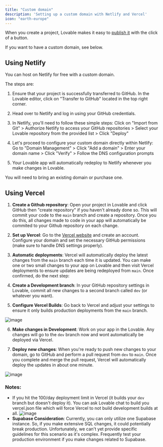 ```yaml
---
title: "Custom domain"
description: 'Setting up a custom domain with Netlify and Vercel'
icon: "earth-europe"
---
```


When you create a project, Lovable makes it easy to [publish it](../features/deploy) with the click of a button.

If you want to have a custom domain, see below.

## Using Netlify

You can host on Netlify for free with a custom domain.

The steps are:

1. Ensure that your project is successfully transferred to GitHub. In the Lovable editor, click on "Transfer to GitHub" located in the top right corner.

2. Head over to Netlify and log in using your GitHub credentials.

3. In Netlify, you'll need to follow these simple steps: Click on "Import from Git" > Authorize Netlify to access your GitHub repositories > Select your Lovable repository from the provided list > Click "Deploy"

4. Let's proceed to configure your custom domain directly within Netlify: Go to "Domain Management" > Click "Add a domain" > Enter your domain name > Click "Verify" > Follow the DNS configuration prompts

5. Your Lovable app will automatically redeploy to Netlify whenever you make changes in Lovable.


<Note>You will need to bring an existing domain or purchase one.</Note>

## Using Vercel

1. **Create a Github repository**: Open your project in Lovable and click GitHub then "create repository" if you haven't already done so. This will commit your code to the `main` branch and create a repository. Once you do this, all changes made to code in your app will automatically be commited to your Github repository on each change.

2. **Set up Vercel**: Go to the [Vercel website](https://vercel.com/) and create an account. Configure your domain and set the necessary GitHub permissions (make sure to handle DNS settings properly).

3. **Automatic deployments**: Vercel will automatically deploy the latest changes from the `main` branch each time it is updated. You can make one or two small changes to your app on Lovable and then visit Vercel deployments to ensure updates are being redeployed from `main`. Once confirmed, do the next step:

4. **Create a Development branch**: In your GitHub repository settings in Lovable, commit all new changes to a second branch called `dev` (or whatever you want).

5. **Configure Vercel Builds**: Go back to Vercel and adjust your settings to ensure it only builds production deployments from the `main` branch.

![image](https://github.com/user-attachments/assets/08f6cd18-5d12-44da-a2cf-c07687eeab44)

6. **Make changes in Development**: Work on your app in the Lovable. Any changes will go to the `dev` branch now and wont automatically be deployed via Vercel.

7. **Deploy new changes**: When you're ready to push new changes to your domain, go to GitHub and perform a pull request from `dev` to `main`. Once you complete and merge the pull request, Vercel will automatically deploy the updates in about one minute.

![image](https://github.com/user-attachments/assets/77244d5d-f9e1-4e5b-b372-5e1ea4003d63)

### Notes:

- If you hit the 100/day deployment limit in Vercel (it builds your `dev` branch but doesn't deploy it). You can ask Lovable chat to build you vercel.json file which will force Vercel to not build development builds at all.
  ![image](https://github.com/user-attachments/assets/1b29581f-0942-432b-af30-71be43a921db)
- **Supabase Consideration**: Currently, you can only utilize one Supabase instance. So, if you make extensive SQL changes, it could potentially break production. Unfortunately, we can't yet provide specific guidelines for this scenario as it's complex. Frequently test your production environment if you make changes related to Supabase.
